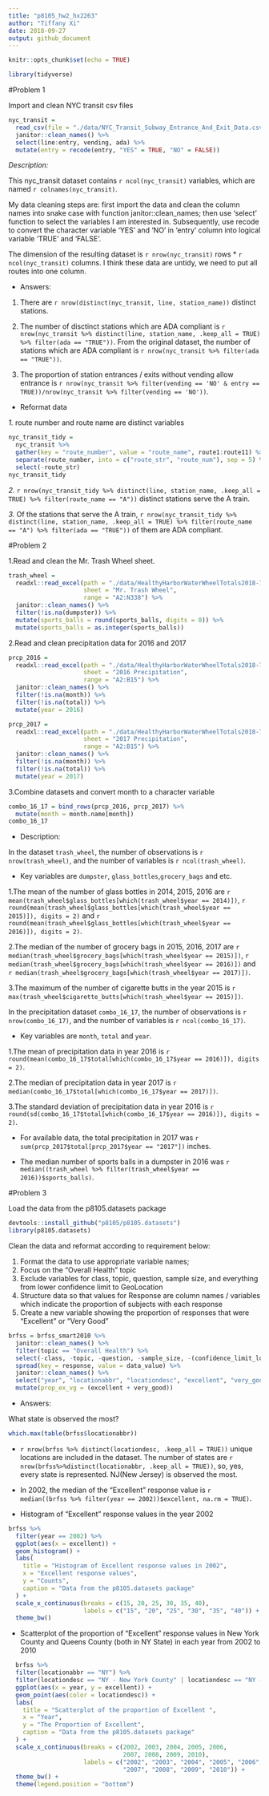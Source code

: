 ```yaml
---
title: "p8105_hw2_hx2263"
author: "Tiffany Xi"
date: 2018-09-27
output: github_document
---
```


```r
knitr::opts_chunk$set(echo = TRUE)

library(tidyverse)
```

#Problem 1

Import and clean NYC transit csv files

```r
nyc_transit = 
  read_csv(file = "./data/NYC_Transit_Subway_Entrance_And_Exit_Data.csv") %>% 
  janitor::clean_names() %>% 
  select(line:entry, vending, ada) %>% 
  mutate(entry = recode(entry, "YES" = TRUE, "NO" = FALSE))
```

*Description:*

This nyc_transit dataset contains `r ncol(nyc_transit)` variables, which are named `r colnames(nyc_transit)`. 

My data cleaning steps are: first import the data and clean the column names into snake case with function janitor::clean_names; then use 'select' function to select the variables I am interested in. Subsequently, use recode to convert the character variable 'YES' and 'NO' in 'entry' column into logical variable 'TRUE' and 'FALSE'.

The dimension of the resulting dataset is `r nrow(nyc_transit)` rows * `r ncol(nyc_transit)` columns. I think these data are untidy, we need to put all routes into one column.

* Answers:

1. There are `r nrow(distinct(nyc_transit, line, station_name))` distinct stations.

2. The number of disctinct stations which are ADA compliant is `r nrow(nyc_transit %>% distinct(line, station_name, .keep_all = TRUE) %>% filter(ada == "TRUE"))`. From the original dataset, the number of stations which are ADA compliant is `r nrow(nyc_transit %>% filter(ada == "TRUE"))`.
 
3. The proportion of station entrances / exits without vending allow entrance is `r nrow(nyc_transit %>% filter(vending == 'NO' & entry == TRUE))/nrow(nyc_transit %>% filter(vending == 'NO'))`.

* Reformat data

*1.* route number and route name are distinct variables
```r
nyc_transit_tidy = 
  nyc_transit %>% 
  gather(key = "route_number", value = "route_name", route1:route11) %>% 
  separate(route_number, into = c("route_str", "route_num"), sep = 5) %>% 
  select(-route_str)
nyc_transit_tidy
```

*2.* `r nrow(nyc_transit_tidy %>% distinct(line, station_name, .keep_all = TRUE) %>% filter(route_name == "A"))` distinct stations serve the A train.

*3.* Of the stations that serve the A train, `r nrow(nyc_transit_tidy %>% distinct(line, station_name, .keep_all = TRUE) %>% filter(route_name == "A") %>% filter(ada == "TRUE"))` of them are ADA compliant.


#Problem 2

1.Read and clean the Mr. Trash Wheel sheet.

```r
trash_wheel = 
  readxl::read_excel(path = "./data/HealthyHarborWaterWheelTotals2018-7-28.xlsx", 
                     sheet = "Mr. Trash Wheel", 
                     range = "A2:N338") %>%
  janitor::clean_names() %>% 
  filter(!is.na(dumpster)) %>% 
  mutate(sports_balls = round(sports_balls, digits = 0)) %>% 
  mutate(sports_balls = as.integer(sports_balls))
```
  
2.Read and clean precipitation data for 2016 and 2017

```r
prcp_2016 = 
  readxl::read_excel(path = "./data/HealthyHarborWaterWheelTotals2018-7-28.xlsx",
                     sheet = "2016 Precipitation", 
                     range = "A2:B15") %>% 
  janitor::clean_names() %>% 
  filter(!is.na(month)) %>% 
  filter(!is.na(total)) %>% 
  mutate(year = 2016) 

prcp_2017 = 
  readxl::read_excel(path = "./data/HealthyHarborWaterWheelTotals2018-7-28.xlsx",
                     sheet = "2017 Precipitation", 
                     range = "A2:B15") %>% 
  janitor::clean_names() %>% 
  filter(!is.na(month)) %>% 
  filter(!is.na(total)) %>% 
  mutate(year = 2017) 
```

3.Combine datasets and convert month to a character variable

```r
combo_16_17 = bind_rows(prcp_2016, prcp_2017) %>% 
  mutate(month = month.name[month])
combo_16_17
```

* Description:

In the dataset `trash_wheel`, the number of observations is `r nrow(trash_wheel)`, and the number of variables is `r ncol(trash_wheel)`.

* Key variables are `dumpster`, `glass_bottles`,`grocery_bags` and etc.

1.The mean of the number of glass bottles in 2014, 2015, 2016 are `r mean(trash_wheel$glass_bottles[which(trash_wheel$year == 2014)])`, `r round(mean(trash_wheel$glass_bottles[which(trash_wheel$year == 2015)]), digits = 2)` and `r round(mean(trash_wheel$glass_bottles[which(trash_wheel$year == 2016)]), digits = 2)`.

2.The median of the number of grocery bags in 2015, 2016, 2017 are `r median(trash_wheel$grocery_bags[which(trash_wheel$year == 2015)])`, `r median(trash_wheel$grocery_bags[which(trash_wheel$year == 2016)])` and `r median(trash_wheel$grocery_bags[which(trash_wheel$year == 2017)])`.

3.The maximum of the number of cigarette butts in the year 2015 is `r max(trash_wheel$cigarette_butts[which(trash_wheel$year == 2015)])`.


In the precipitation dataset `combo_16_17`, the number of observations is `r nrow(combo_16_17)`, and the number of variables is `r ncol(combo_16_17)`.

* Key variables are `month`, `total` and `year`.

1.The mean of precipitation data in year 2016 is `r round(mean(combo_16_17$total[which(combo_16_17$year == 2016)]), digits = 2)`.

2.The median of precipitation data in year 2017 is `r median(combo_16_17$total[which(combo_16_17$year == 2017)])`.

3.The standard deviation of precipitation data in year 2016 is `r round(sd(combo_16_17$total[which(combo_16_17$year == 2016)]), digits = 2)`.

* For available data, the total precipitation in 2017 was `r sum(prcp_2017$total[prcp_2017$year == "2017"])` inches.

* The median number of sports balls in a dumpster in 2016 was `r median((trash_wheel %>% filter(trash_wheel$year == 2016))$sports_balls)`.


#Problem 3

Load the data from the p8105.datasets package

```r
devtools::install_github("p8105/p8105.datasets")
library(p8105.datasets)
```

Clean the data and reformat according to requirement below:

1. Format the data to use appropriate variable names;
2. Focus on the “Overall Health” topic
3. Exclude variables for class, topic, question, sample size, and everything from lower confidence limit to GeoLocation
4. Structure data so that values for Response are column names / variables which indicate the proportion of subjects with each response
5. Create a new variable showing the proportion of responses that were “Excellent” or “Very Good”

```r
brfss = brfss_smart2010 %>% 
  janitor::clean_names() %>% 
  filter(topic == "Overall Health") %>% 
  select(-class, -topic, -question, -sample_size, -(confidence_limit_low:geo_location)) %>%
  spread(key = response, value = data_value) %>%
  janitor::clean_names() %>% 
  select("year", "locationabbr", "locationdesc", "excellent", "very_good", "good", "fair", "poor") %>% 
  mutate(prop_ex_vg = (excellent + very_good))

```


* Answers:

What state is observed the most?

```r
which.max(table(brfss$locationabbr))
```

* `r nrow(brfss %>% distinct(locationdesc, .keep_all = TRUE))` unique locations are included in the dataset. The number of states are `r nrow(brfss%>%distinct(locationabbr, .keep_all = TRUE))`, so, yes, every state is represented. NJ(New Jersey) is observed the most.

* In 2002, the median of the “Excellent” response value is `r median((brfss %>% filter(year == 2002))$excellent, na.rm = TRUE)`.
                                          
* Histogram of “Excellent” response values in the year 2002

```r
brfss %>% 
  filter(year == 2002) %>% 
  ggplot(aes(x = excellent)) + 
  geom_histogram() +
  labs(
    title = "Histogram of Excellent response values in 2002",
    x = "Excellent response values",
    y = "Counts",
    caption = "Data from the p8105.datasets package"
  ) +
  scale_x_continuous(breaks = c(15, 20, 25, 30, 35, 40), 
                     labels = c("15", "20", "25", "30", "35", "40")) +
  theme_bw()
```

* Scatterplot of the proportion of “Excellent” response values in New York County and Queens County (both in NY State) in each year from 2002 to 2010

```r
  brfss %>% 
  filter(locationabbr == "NY") %>% 
  filter(locationdesc == "NY - New York County" | locationdesc == "NY - Queens County") %>% 
  ggplot(aes(x = year, y = excellent)) + 
  geom_point(aes(color = locationdesc)) +
  labs(
    title = "Scatterplot of the proportion of Excellent ",
    x = "Year",
    y = "The Proportion of Excellent",
    caption = "Data from the p8105.datasets package"
  ) +
  scale_x_continuous(breaks = c(2002, 2003, 2004, 2005, 2006, 
                                2007, 2008, 2009, 2010), 
                     labels = c("2002", "2003", "2004", "2005", "2006", 
                                "2007", "2008", "2009", "2010")) +
  theme_bw() +
  theme(legend.position = "bottom")
```



